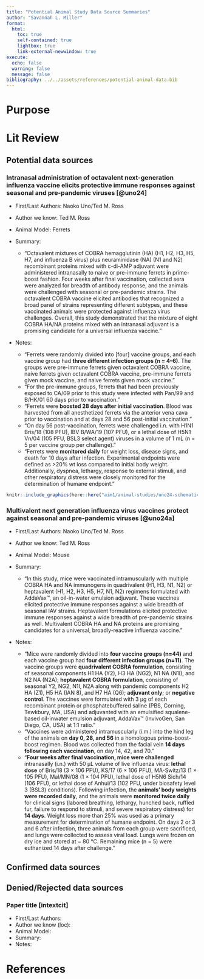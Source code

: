 ```yaml
---
title: "Potential Animal Study Data Source Summaries"
author: "Savannah L. Miller"
format: 
  html:
    toc: true
    self-contained: true
    lightbox: true
    link-external-newwindow: true
execute: 
  echo: false
  warning: false
  message: false
bibliography: ../../assets/references/potential-animal-data.bib
---
```


# Purpose 

# Lit Review 

## Potential data sources 

### Intranasal administration of octavalent next-generation influenza vaccine elicits protective immune responses against seasonal and pre-pandemic viruses [@uno24] {#sec-uno24}

-   First/Last Authors: Naoko Uno/Ted M. Ross
-   Author we know: Ted M. Ross
-   Animal Model: Ferrets
-   Summary: 

    - "Octavalent mixtures of COBRA hemagglutinin (HA) (H1, H2, H3, H5, H7, and influenza B virus) plus neuraminidase (NA) (N1 and N2) recombinant proteins mixed with c-di-AMP adjuvant were administered intranasally to naive or pre-immune ferrets in prime-boost fashion. Four weeks after final vaccination, collected sera were analyzed for breadth of antibody response, and the animals were challenged with seasonal or pre-pandemic strains. The octavalent COBRA vaccine elicited antibodies that recognized a broad panel of strains representing different subtypes, and these vaccinated animals were protected against influenza virus challenges. Overall, this study demonstrated that the mixture of eight COBRA HA/NA proteins mixed with an intranasal adjuvant is a promising candidate for a universal influenza vaccine."

-   Notes: 

    - "Ferrets were randomly divided into [four] vaccine groups, and each vaccine group had **three different infection groups (n = 4–6)**. The groups were pre-immune ferrets given octavalent COBRA vaccine, naive ferrets given octavalent COBRA vaccine, pre-immune ferrets given mock vaccine, and naive ferrets given mock vaccine."
    - "For the pre-immune groups, ferrets that had been previously exposed to CA/09 prior to this study were infected with Pan/99 and B/HK/01 60 days prior to vaccination."
    - "Ferrets were **boosted 28 days after initial vaccination**. Blood was harvested from all anesthetized ferrets via the anterior vena cava prior to vaccination and at days 28 and 56 post-initial vaccination."
    - "On day 56 post-vaccination, ferrets were challenged i.n. with H1N1 Bris/18 (108 PFU), IBV B/WA/19 (107 PFU), or a lethal dose of H5N1 Vn/04 (105 PFU, BSL3 select agent) viruses in a volume of 1 mL (n = 5 per vaccine group per challenge)."
    - "Ferrets were **monitored daily** for weight loss, disease signs, and death for 10 days after infection. Experimental endpoints were defined as >20% wt loss compared to initial body weight. Additionally, dyspnea, lethargy, response to external stimuli, and other respiratory distress were closely monitored for the determination of humane endpoint."

```r
knitr::include_graphics(here::here("aim1/animal-studies/uno24-schematic.png"))
```




### Multivalent next generation influenza virus vaccines protect against seasonal and pre-pandemic viruses [@uno24a] {#sec-uno24a}

-   First/Last Authors: Naoko Uno/Ted M. Ross
-   Author we know: Ted M. Ross 
-   Animal Model: Mouse
-   Summary: 

    - "In this study, mice were vaccinated intramuscularly with multiple COBRA HA and NA immunogens in quadrivalent (H1, H3, N1, N2) or heptavalent (H1, H2, H3, H5, H7, N1, N2) regimens formulated with AddaVax™, an oil-in-water emulsion adjuvant. These vaccines elicited protective immune responses against a wide breadth of seasonal IAV strains. Heptavalent formulations elicited protective immune responses against a wide breadth of pre-pandemic strains as well. Multivalent COBRA HA and NA proteins are promising candidates for a universal, broadly-reactive influenza vaccine."
-   Notes: 

    -   "Mice were randomly divided into **four vaccine groups (n=44)** and each vaccine group had **four different infection groups (n=11)**. The vaccine groups were **quadrivalent COBRA formulation**, consisting of seasonal components H1 HA (Y2), H3 HA (NG2), N1 NA (N1I), and N2 NA (N2A); **heptavalent COBRA formulation**, consisting of seasonal Y2, NG2, N1I, N2A along with pandemic components H2 HA (Z1), H5 HA (IAN 8), and H7 HA (Q6); **adjuvant only**; or **negative control**. The vaccines were formulated with 3 μg of each recombinant protein or phosphatebuffered saline (PBS, Corning, Tewkbury, MA, USA) and adjuvanted with an emulsified squalene-based oil-inwater emulsion adjuvant, AddaVax™ (InvivoGen, San Diego, CA, USA) at 1:1 ratio."
    - "Vaccines were administered intramuscularly (i.m.) into the hind leg of the animals on **day 0, 28, and 56** in a homologous prime-boost-boost regimen. Blood was collected from the facial vein **14 days following each vaccination**, on day 14, 42, and 70."
    - "**Four weeks after final vaccination, mice were challenged** intranasally (i.n.) with 50 μL volume of live influenza virus: **lethal dose** of Bris/18 (3 × 106 PFU), KS/17 (6 × 106 PFU), MA-Switz/13 (1 × 105 PFU), Mal/MN/08 (1 × 104 PFU), lethal dose of H5N6 Sich/14 (106 PFU), or lethal dose of Anhui/13 (102 PFU, under biosafety level 3 (BSL3) conditions). Following infection, the **animals’ body weights were recorded daily**, and the animals were **monitored twice daily** for clinical signs (labored breathing, lethargy, hunched back, ruffled fur, failure to respond to stimuli, and severe respiratory distress) for **14 days**. Weight loss more than 25% was used as a primary measurement for determination of humane endpoint. On days 2 or 3 and 6 after infection, three animals from each group were sacrificed, and lungs were collected to assess viral load. Lungs were frozen on dry ice and stored at − 80 °C. Remaining mice (n = 5) were euthanized 14 days after challenge."

## Confirmed data sources 

## Denied/Rejected data sources 

### Paper title [intextcit]

-   First/Last Authors: 
-   Author we know (loc):
-   Animal Model:
-   Summary: 
-   Notes: 


# References 
